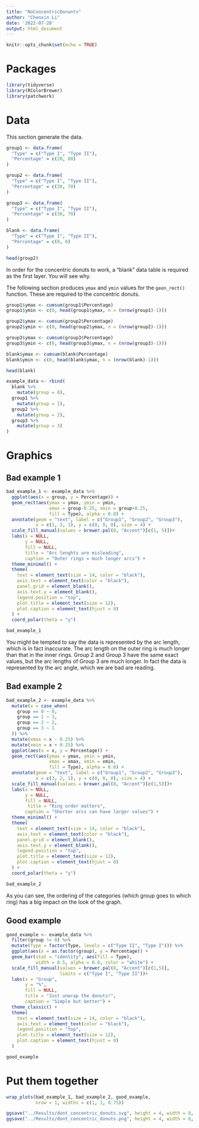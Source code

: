 ---
title: "NoConcentricDonunts"
author: "Chenxin Li"
date: '2022-07-28'
output: html_document
---

```{r setup, include=FALSE}
knitr::opts_chunk$set(echo = TRUE)
```

# Packages
```{r}
library(tidyverse)
library(RColorBrewer)
library(patchwork) 
```

# Data 
This section generate the data. 
```{r}
group1 <- data.frame(
  "Type" = c("Type I", "Type II"),
  "Percentage" = c(20, 80)
)

group2 <- data.frame(
  "Type" = c("Type I", "Type II"),
  "Percentage" = c(30, 70)
)

group3 <- data.frame(
  "Type" = c("Type I", "Type II"),
  "Percentage" = c(30, 70)
)

blank <- data.frame(
  "Type" = c("Type I", "Type II"),
  "Percentage" = c(0, 0)
)

head(group2)
```

In order for the concentric donuts to work, a "blank" data table is required as the first layer. You will see why. 
 
 
The following section produces `ymax` and `ymin` values for the `geon_rect()` function.
These are required to the concentric donuts. 

```{r}
group1$ymax <- cumsum(group1$Percentage)
group1$ymin <- c(0, head(group1$ymax, n = (nrow(group1)-1)))

group2$ymax <- cumsum(group2$Percentage)
group2$ymin <- c(0, head(group2$ymax, n = (nrow(group2)-1)))

group3$ymax <- cumsum(group3$Percentage)
group3$ymin <- c(0, head(group3$ymax, n = (nrow(group3)-1)))

blank$ymax <- cumsum(blank$Percentage)
blank$ymin <- c(0, head(blank$ymax, n = (nrow(blank)-1)))

head(blank)
```


```{r}
example_data <- rbind(
  blank %>% 
    mutate(group = 0),
  group1 %>% 
    mutate(group = 1),
  group2 %>% 
    mutate(group = 2),
  group3 %>% 
    mutate(group = 3)
)
```


# Graphics
## Bad example 1
```{r}
bad_example_1 <- example_data %>% 
  ggplot(aes(x = group, y = Percentage)) +
  geom_rect(aes(ymax = ymax, ymin = ymin,
                xmax = group-0.25, xmin = group+0.25, 
                fill = Type), alpha = 0.8) +
  annotate(geom = "text", label = c("Group1", "Group2", "Group3"), 
           x = c(1, 2, 3), y = c(0, 0, 0), size = 4) +
  scale_fill_manual(values = brewer.pal(8, "Accent")[c(1, 5)])+
  labs(x = NULL,
       y = NULL,
       fill = NULL,
       title = "Arc lenghts are misleading",
       caption = "Outer rings = much longer arcs") +
  theme_minimal() +
  theme(
    text = element_text(size = 14, color = "black"),
    axis.text = element_text(color = "black"),
    panel.grid = element_blank(),
    axis.text.y = element_blank(),
    legend.position = "top",
    plot.title = element_text(size = 12),
    plot.caption = element_text(hjust = 0)
  ) +
  coord_polar(theta = "y")

bad_example_1
```
You might be tempted to say the data is represented by the arc length, which is in fact inaccurate. 
The arc length on the outer ring is much longer than that in the inner rings. 
Group 2 and Group 3 have the same exact values, but the arc lengths of Group 3 are much longer. 
In fact the data is represented by the arc angle, which we are bad are reading. 
 
## Bad example 2
```{r}
bad_example_2 <- example_data %>% 
  mutate(x = case_when(
    group == 0 ~ 0,
    group == 1 ~ 3,
    group == 2 ~ 2,
    group == 3 ~ 1
  )) %>% 
  mutate(xmax = x - 0.25) %>% 
  mutate(xmin = x + 0.25) %>% 
  ggplot(aes(x = x, y = Percentage)) +
  geom_rect(aes(ymax = ymax, ymin = ymin,
                xmax = xmax, xmin = xmin, 
                fill = Type), alpha = 0.8) +
  annotate(geom = "text", label = c("Group1", "Group2", "Group3"), 
           x = c(3, 2, 1), y = c(0, 0, 0), size = 4) +
  scale_fill_manual(values = brewer.pal(8, "Accent")[c(1,5)])+
  labs(x = NULL,
       y = NULL,
       fill = NULL,
        title = "Ring order matters",
       caption = "Shorter arcs can have larger values") +
  theme_minimal() +
  theme(
    text = element_text(size = 14, color = "black"),
    axis.text = element_text(color = "black"),
    panel.grid = element_blank(),
    axis.text.y = element_blank(),
    legend.position = "top",
    plot.title = element_text(size = 12),
    plot.caption = element_text(hjust = 0)
  ) +
  coord_polar(theta = "y")

bad_example_2
```
As you can see, the ordering of the categories (which group goes to which ring) has a big impact on the look of the graph. 

## Good example 
```{r}
good_example <- example_data %>%
  filter(group != 0) %>% 
  mutate(Type = factor(Type, levels = c("Type II", "Type I"))) %>% 
  ggplot(aes(x = as.factor(group), y = Percentage)) +
  geom_bar(stat = "identity", aes(fill = Type), 
           width = 0.5, alpha = 0.8, color = "white") +
  scale_fill_manual(values = brewer.pal(8, "Accent")[c(1,5)],
                    limits = c("Type I", "Type II"))+
  labs(x = "Group",
       y = "%",
       fill = NULL,
       title = "Just unwrap the donuts!",
       caption = "Simple but better") +
  theme_classic() +
  theme(
    text = element_text(size = 14, color = "black"),
    axis.text = element_text(color = "black"),
    legend.position = "top",
    plot.title = element_text(size = 12),
    plot.caption = element_text(hjust = 0)
  )  

good_example
```

# Put them together 
```{r}
wrap_plots(bad_example_1, bad_example_2, good_example, 
           nrow = 1, widths = c(1, 1, 0.75))

ggsave("../Results/dont_concentric_donuts.svg", height = 4, width = 8, bg = "white")
ggsave("../Results/dont_concentric_donuts.png", height = 4, width = 8, bg = "white")
```

 

